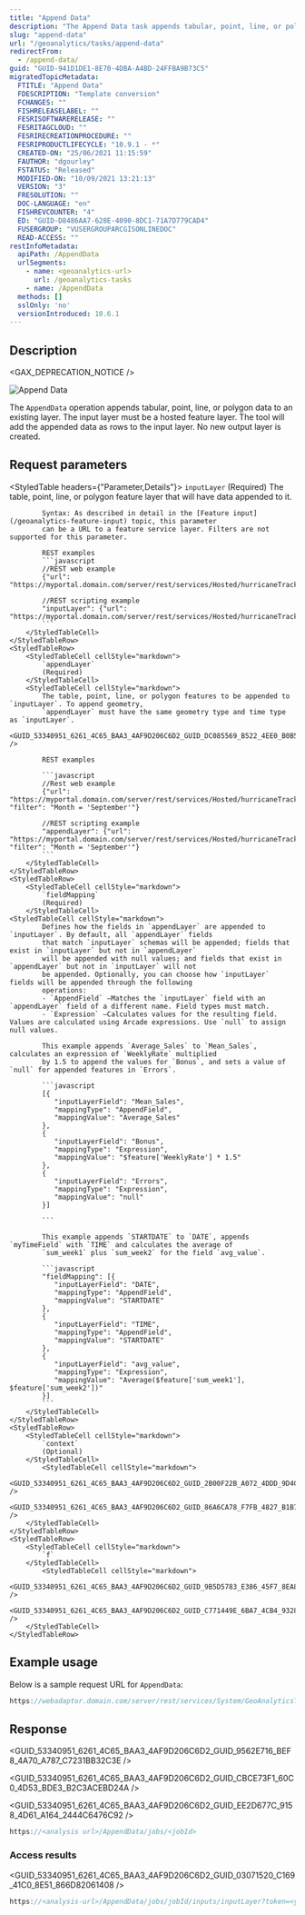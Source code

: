 ```yaml
---
title: "Append Data"
description: "The Append Data task appends tabular, point, line, or polygon data to an existing layer."
slug: "append-data"
url: "/geoanalytics/tasks/append-data"
redirectFrom:
  - /append-data/
guid: "GUID-941D1DE1-8E70-4DBA-A4BD-24FFBA9B73C5"
migratedTopicMetadata:
  FTITLE: "Append Data"
  FDESCRIPTION: "Template conversion"
  FCHANGES: ""
  FISHRELEASELABEL: ""
  FESRISOFTWARERELEASE: ""
  FESRITAGCLOUD: ""
  FESRIRECREATIONPROCEDURE: ""
  FESRIPRODUCTLIFECYCLE: "10.9.1 - *"
  CREATED-ON: "25/06/2021 11:15:59"
  FAUTHOR: "dgourley"
  FSTATUS: "Released"
  MODIFIED-ON: "10/09/2021 13:21:13"
  VERSION: "3"
  FRESOLUTION: ""
  DOC-LANGUAGE: "en"
  FISHREVCOUNTER: "4"
  ED: "GUID-D8486AA7-628E-4090-8DC1-71A7D779CAD4"
  FUSERGROUP: "VUSERGROUPARCGISONLINEDOC"
  READ-ACCESS: ""
restInfoMetadata:
  apiPath: /AppendData
  urlSegments:
    - name: <geoanalytics-url>
      url: /geoanalytics-tasks
    - name: /AppendData
  methods: []
  sslOnly: 'no'
  versionIntroduced: 10.6.1
---
```



## Description

<GAX_DEPRECATION_NOTICE />

![Append Data](../../images/GUID-B591F62F-8185-44A9-8231-3A8C0753BFF0-web.png)

The `AppendData` operation appends tabular, point, line, or polygon data to an existing layer. The input layer must be
a hosted feature layer. The tool will add the appended data as rows to the input layer. No new output layer is created.

##  Request parameters

<StyledTable headers={"Parameter,Details"}>
    <StyledTableRow>
        <StyledTableCell cellStyle="markdown">
            `inputLayer`
            (Required)
        </StyledTableCell>
        <StyledTableCell cellStyle="markdown">
            The table, point, line, or polygon feature layer that will have data appended to it.

            Syntax: As described in detail in the [Feature input](/geoanalytics-feature-input) topic, this parameter
            can be a URL to a feature service layer. Filters are not supported for this parameter.

            REST examples
            ```javascript
            //REST web example
            {"url": "https://myportal.domain.com/server/rest/services/Hosted/hurricaneTrack/FeatureServer/0"}

            //REST scripting example
            "inputLayer": {"url": "https://myportal.domain.com/server/rest/services/Hosted/hurricaneTrack/FeatureServer/0"}
            ```
        </StyledTableCell>
    </StyledTableRow>
    <StyledTableRow>
        <StyledTableCell cellStyle="markdown">
            `appendLayer`
            (Required)
        </StyledTableCell>
        <StyledTableCell cellStyle="markdown">
            The table, point, line, or polygon features to be appended to `inputLayer`. To append geometry,
            `appendLayer` must have the same geometry type and time type as `inputLayer`.
            <GUID_53340951_6261_4C65_BAA3_4AF9D206C6D2_GUID_DC085569_B522_4EE0_B0B5_2F7A608B8064 />

            REST examples

            ```javascript
            //Rest web example
            {"url": "https://myportal.domain.com/server/rest/services/Hosted/hurricaneTrack/FeatureServer/0", "filter": "Month = 'September'"}

            //REST scripting example
            "appendLayer": {"url": "https://myportal.domain.com/server/rest/services/Hosted/hurricaneTrack/FeatureServer/0", "filter": "Month = 'September'"}
            ```
        </StyledTableCell>
    </StyledTableRow>
    <StyledTableRow>
        <StyledTableCell cellStyle="markdown">
            `fieldMapping`
            (Required)
        </StyledTableCell>
    <StyledTableCell cellStyle="markdown">
            Defines how the fields in `appendLayer` are appended to `inputLayer`. By default, all `appendLayer` fields
            that match `inputLayer` schemas will be appended; fields that exist in `inputLayer` but not in `appendLayer`
            will be appended with null values; and fields that exist in `appendLayer` but not in `inputLayer` will not
            be appended. Optionally, you can choose how `inputLayer` fields will be appended through the following
            operations:
            - `AppendField` —Matches the `inputLayer` field with an `appendLayer` field of a different name. Field types must match.
            - `Expression` —Calculates values for the resulting field. Values are calculated using Arcade expressions. Use `null` to assign null values.

            This example appends `Average_Sales` to `Mean_Sales`, calculates an expression of `WeeklyRate` multiplied
            by 1.5 to append the values for `Bonus`, and sets a value of `null` for appended features in `Errors`.

            ```javascript
            [{
               "inputLayerField": "Mean_Sales",
               "mappingType": "AppendField",
               "mappingValue": "Average_Sales"
            },
            {
               "inputLayerField": "Bonus",
               "mappingType": "Expression",
               "mappingValue": "$feature['WeeklyRate'] * 1.5"
            },
            {
               "inputLayerField": "Errors",
               "mappingType": "Expression",
               "mappingValue": "null"
            }]

            ```

            This example appends `STARTDATE` to `DATE`, appends `myTimeField` with `TIME` and calculates the average of
            `sum_week1` plus `sum_week2` for the field `avg_value`.

            ```javascript
            "fieldMapping": [{
               "inputLayerField": "DATE",
               "mappingType": "AppendField",
               "mappingValue": "STARTDATE"
            },
            {
               "inputLayerField": "TIME",
               "mappingType": "AppendField",
               "mappingValue": "STARTDATE"
            },
            {
               "inputLayerField": "avg_value",
               "mappingType": "Expression",
               "mappingValue": "Average($feature['sum_week1'], $feature['sum_week2'])"
            }]
            ```
        </StyledTableCell>
    </StyledTableRow>
    <StyledTableRow>
        <StyledTableCell cellStyle="markdown">
            `context`
            (Optional)
        </StyledTableCell>
            <StyledTableCell cellStyle="markdown">
                <GUID_53340951_6261_4C65_BAA3_4AF9D206C6D2_GUID_2B00F22B_A072_4DDD_9D4C_D1485E78BB54 />
                <GUID_53340951_6261_4C65_BAA3_4AF9D206C6D2_GUID_86A6CA78_F7FB_4827_B1B7_48A8C372CD5B />
        </StyledTableCell>
    </StyledTableRow>
    <StyledTableRow>
        <StyledTableCell cellStyle="markdown">
            `f`
        </StyledTableCell>
            <StyledTableCell cellStyle="markdown">
                <GUID_53340951_6261_4C65_BAA3_4AF9D206C6D2_GUID_9B5D5783_E386_45F7_8EA8_88843A1BB484 />
                <GUID_53340951_6261_4C65_BAA3_4AF9D206C6D2_GUID_C771449E_6BA7_4CB4_9328_2C855A14B2B2 />
        </StyledTableCell>
    </StyledTableRow>
</StyledTable>

## Example usage

Below is a sample request URL for `AppendData`:

```javascript
https://webadaptor.domain.com/server/rest/services/System/GeoAnalyticsTools/GPServer/AppendData/submitJob?inputLayer={"url":"https://webadaptor.domain.com/server/rest/services/Hurricane/hurricaneTrack/0"}&appendLayer={"url":"https://myportal.domain.com/server/rest/services/Earthquakes/earthquakeTracker/FeatureServer/0"}&fieldMapping=[{"inputLayerField":"time_elapsed","mappingType":"AppendField","mappingValue":"minutes_elapsed"}&context={"extent":{"xmin":-122.68,"ymin":45.53,"xmax":-122.45,"ymax":45.6,"spatialReference":{"wkid":4326}}&f=json
```

## Response

<GUID_53340951_6261_4C65_BAA3_4AF9D206C6D2_GUID_9562E716_BEF8_4A70_A787_C7231BB32C3E />

<GUID_53340951_6261_4C65_BAA3_4AF9D206C6D2_GUID_CBCE73F1_60C0_4D53_BDE3_B2C3ACEBD24A />

<GUID_53340951_6261_4C65_BAA3_4AF9D206C6D2_GUID_EE2D677C_9158_4D61_A164_2444C6476C92 />

```javascript
https://<analysis url>/AppendData/jobs/<jobId>
```

### Access results

<GUID_53340951_6261_4C65_BAA3_4AF9D206C6D2_GUID_03071520_C169_41C0_8E51_866D82061408 />

```javascript
https://<analysis-url>/AppendData/jobs/jobId/inputs/inputLayer?token=<your token>&f=json
```

 
